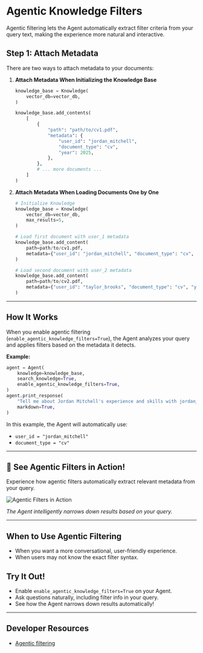 # Agentic Knowledge Filters

Agentic filtering lets the Agent automatically extract filter criteria from your query text, making the experience more natural and interactive.

## Step 1: Attach Metadata

There are two ways to attach metadata to your documents:

1. **Attach Metadata When Initializing the Knowledge Base**

    ```python
    knowledge_base = Knowledge(
        vector_db=vector_db,
    )

    knowledge_base.add_contents(
        [
            {
                "path": "path/to/cv1.pdf",
                "metadata": {
                    "user_id": "jordan_mitchell",
                    "document_type": "cv",
                    "year": 2025,
                },
            },
            # ... more documents ...
        ]
    )

    ```


2. **Attach Metadata When Loading Documents One by One**

    ```python
    # Initialize Knowledge
    knowledge_base = Knowledge(
        vector_db=vector_db,
        max_results=5,
    )

    # Load first document with user_1 metadata
    knowledge_base.add_content(
        path=path/to/cv1.pdf,
        metadata={"user_id": "jordan_mitchell", "document_type": "cv", "year": 2025},
    )

    # Load second document with user_2 metadata
    knowledge_base.add_content(
        path=path/to/cv2.pdf,
        metadata={"user_id": "taylor_brooks", "document_type": "cv", "year": 2025},
    )
    ```

---

## How It Works

When you enable agentic filtering (`enable_agentic_knowledge_filters=True`), the Agent analyzes your query and applies filters based on the metadata it detects.

**Example:**
```python
agent = Agent(
    knowledge=knowledge_base,
    search_knowledge=True,
    enable_agentic_knowledge_filters=True,
)
agent.print_response(
    "Tell me about Jordan Mitchell's experience and skills with jordan_mitchell as user id and document type cv",
    markdown=True,
)
```

In this example, the Agent will automatically use:
- `user_id = "jordan_mitchell"`
- `document_type = "cv"`

---

## 🌟 See Agentic Filters in Action!

Experience how agentic filters automatically extract relevant metadata from your query.

![Agentic Filters in Action](/images/agentic_filters.png)

*The Agent intelligently narrows down results based on your query.*

---

## When to Use Agentic Filtering

- When you want a more conversational, user-friendly experience.
- When users may not know the exact filter syntax.

## Try It Out!

- Enable `enable_agentic_knowledge_filters=True` on your Agent.
- Ask questions naturally, including filter info in your query.
- See how the Agent narrows down results automatically!

---

## Developer Resources
- [Agentic filtering](https://github.com/agno-agi/agno/tree/v2.0/cookbook/agent_concepts/knowledge/filters/pdf/agentic_filtering.py)